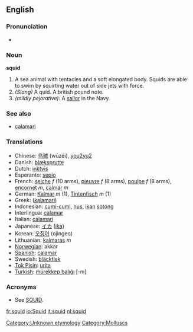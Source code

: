 ==English==

===Pronunciation===
{{wikipedia}}
*{{audio|en-us-squid.ogg|Audio (US)}}

===Noun===
'''squid'''
# A sea animal with tentacles and a soft elongated body. Squids are able to swim by squirting water out of side jets with force.
# ''(Slang)'' A quid.  A british pound note.
# ''(mildly pejorative):'' A [[sailor]] in the Navy.

===See also===
*[[calamari]]

=== Translations ===
*Chinese: [[乌贼]] (wūzéi), [[you2yu2]]
*Danish: [[blæksprutte]]
*Dutch: [[inktvis]]
*Esperanto: [[sepio]]
*French: [[seiche]] ''f'' (10 arms), [[pieuvre]] ''f'' (8 arms), [[poulpe]] ''f'' (8 arms), [[encornet]] ''m'', [[calmar]] ''m''
*German: [[Kalmar]] ''m'' (1), [[Tintenfisch]] ''m'' (1)
*Greek: ([[kalamari]])
*Indonesian: [[cumi-cumi]], [[nus]], [[ikan]] [[sotong]]
*Interlingua: [[calamar]]
*Italian: [[calamari]]
*Japanese: [[イカ]] ([[ika]])
*Korean: [[오징어]] (ojingeo)
*Lithuanian: [[kalmaras]] ''m''
*[[Norwegian]]: akkar
*[[Spanish]]: [[calamar]]
*Swedish: [[bläckfisk]]
*[[Tok Pisin]]: [[urita]]
*[[Turkish]]: [[mürekkep balıĝı]] [-nı]

===Acronyms===
*See [[SQUID]].

[[Category:Unknown etymology]]<!--SOED-->
[[Category:Molluscs]]
[[fr:squid]]
[[io:Squid]]
[[it:squid]]
[[nl:squid]]